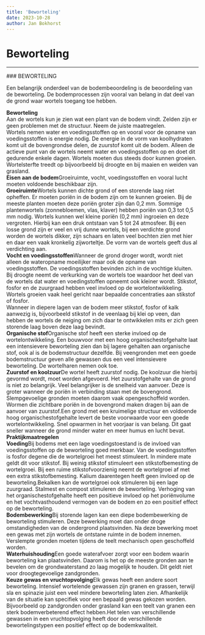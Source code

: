 ```yaml
---
title: 'Beworteling'
date: 2023-10-28
author: Jan Bokhorst
---
```


# Beworteling



---






          
  
  
  
  



   

 ### BEWORTELING

 Een belangrijk onderdeel van de bodembeoordeling is de beoordeling van de beworteling. De bodemprocessen zijn vooral van belang in dat deel van de grond waar wortels toegang toe hebben.


   **Beworteling**  
Aan de wortels kun je zien wat een plant van de bodem vindt. Zelden zijn er geen problemen met de structuur. Neem de juiste maatregelen.   
Wortels nemen water en voedingsstoffen op en vooral voor de opname van voedingsstoffen is energie nodig. De energie in de vorm van koolhydraten komt uit de bovengrondse delen, de zuurstof komt uit de bodem. Alleen de actieve punt van de wortels neemt water en voedingsstoffen op en doet dit gedurende enkele dagen. Wortels moeten dus steeds door kunnen groeien. Wortelsterfte treedt op bijvoorbeeld bij droogte en bij maaien en weiden van grasland.  
**Eisen aan de bodem**Groeiruimte, vocht, voedingsstoffen en vooral lucht moeten voldoende beschikbaar zijn.  
**Groeiruimte**Wortels kunnen dichte grond of een storende laag niet opheffen. Er moeten poriën in de bodem zijn om te kunnen groeien. Bij de meeste planten moeten deze poriën groter zijn dan 0,2 mm. Sommige plantenwortels (zonnebloemen, vlas, klaver) hebben poriën van 0,3 tot 0,5 mm nodig. Wortels kunnen wel kleine poriën (0,2 mm) ingroeien en deze vergroten. Hierbij kan een druk ontstaan van 5 tot 24 atmosfeer. Bij een losse grond zijn er veel en vrij dunne wortels, bij een verdichte grond worden de wortels dikker, zijn schaars en laten veel bochten zien met hier en daar een vaak kronkelig zijworteltje. De vorm van de wortels geeft dus al verdichting aan.  
**Vocht en voedingsstoffen**Wanneer de grond droger wordt, wordt niet alleen de wateropname moeilijker maar ook de opname van voedingsstoffen. De voedingsstoffen bevinden zich in de vochtige kluiten. Bij droogte neemt de verkurking van de wortels toe waardoor het deel van de wortels dat water en voedingstoffen opneemt ook kleiner wordt. Stikstof, fosfor en de zuurgraad hebben veel invloed op de wortelontwikkeling. Wortels groeien vaak heel gericht naar bepaalde concentraties aan stikstof of fosfor.  
Wanneer in diepere lagen van de bodem meer stikstof, fosfor of kalk aanwezig is, bijvoorbeeld stikstof in de veenlaag bij klei op veen, dan hebben de wortels de neiging om zich daar te ontwikkelen mits er zich geen storende laag boven deze laag bevindt.  
**Organische stof**Organische stof heeft een sterke invloed op de wortelontwikkeling. Een bouwvoor met een hoog organischestofgehalte laat een intensievere beworteling zien dan bij lagere gehalten aan organische stof, ook al is de bodemstructuur dezelfde. Bij veengronden met een goede bodemstructuur geven alle gewassen dus een veel intensievere beworteling. De wortelharen nemen ook toe.  
**Zuurstof en koolzuur**De wortel heeft zuurstof nodig. De koolzuur die hierbij gevormd wordt, moet worden afgevoerd. Het zuurstofgehalte van de grond is niet zo belangrijk. Veel belangrijker is de snelheid van aanvoer. Deze is groter wanneer de poriën in verbinding staan met de bovengrond. Slempgevoelige gronden moeten daarom vaak opengeschoffeld worden. Wormen die zichtbare poriën in de bovengrond maken dragen bij aan de aanvoer van zuurstof.Een grond met een kruimelige structuur en voldoende hoog organischestofgehalte levert de beste voorwaarde voor een goede wortelontwikkeling. Snel opwarmen in het voorjaar is van belang. Dit gaat sneller wanneer de grond minder water en meer humus en lucht bevat.  
**Praktijkmaatregelen**  
**Voeding**Bij bodems met een lage voedingstoestand is de invloed van voedingsstoffen op de beworteling goed merkbaar. Van de voedingsstoffen is fosfor degene die de wortelgroei het meest stimuleert. In mindere mate geldt dit voor stikstof. Bij weinig stikstof stimuleert een stikstofbemesting de wortelgroei. Bij een ruime stikstofvoorzienig neemt de wortelgroei af met een extra stikstofbemesting. Kalium daarentegen heeft geen invloed op de beworteling.Bekalken kan de wortelgroei ook stimuleren bij een lage zuurgraad. Stalmest en compost stimuleren de beworteling. Verhoging van het organischestofgehalte heeft een positieve invloed op het poriënvolume en het vochtvasthoudend vermogen van de bodem en zo een positief effect op de beworteling.  
**Bodembewerking**Bij storende lagen kan een diepe bodembewerking de beworteling stimuleren. Deze bewerking moet dan onder droge omstandigheden van de ondergrond plaatsvinden. Na deze bewerking moet een gewas met zijn wortels de ontstane ruimte in de bodem innemen. Verslempte gronden moeten tijdens de teelt mechanisch open geschoffeld worden.  
**Waterhuishouding**Een goede waterafvoer zorgt voor een bodem waarin beworteling kan plaatsvinden. Daarom is het op de meeste gronden aan te bevelen om de grondwaterstand zo laag mogelijk te houden. Dit geldt niet voor droogtegevoelige zandgronden.  
**Keuze gewas en vruchtopvolging**Elk gewas heeft een andere soort beworteling. Intensief wortelende gewassen zijn granen en grassen, terwijl sla en spinazie juist een veel mindere beworteling laten zien. Afhankelijk van de situatie kan specifiek voor een bepaald gewas gekozen worden. Bijvoorbeeld op zandgronden onder grasland kan een teelt van granen een sterk bodemverbeterend effect hebben.Het telen van verschillende gewassen in een vruchtopvolging heeft door de verschillende bewortelingstypen een positief effect op de bodemkwaliteit.








